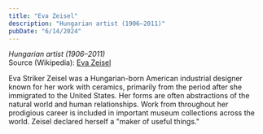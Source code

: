 ```yaml
---
title: "Eva Zeisel"
description: "Hungarian artist (1906–2011)"
pubDate: "6/14/2024"
---
```


*Hungarian artist (1906–2011)*  
Source (Wikipedia): [Eva Zeisel][1]

Eva Striker Zeisel was a Hungarian-born American industrial designer known for her work with ceramics, primarily from the period after she immigrated to the United States. Her forms are often abstractions of the natural world and human relationships. Work from throughout her prodigious career is included in important museum collections across the world. Zeisel declared herself a "maker of useful things."

[1]: https://en.wikipedia.org/wiki/Eva_Zeisel

